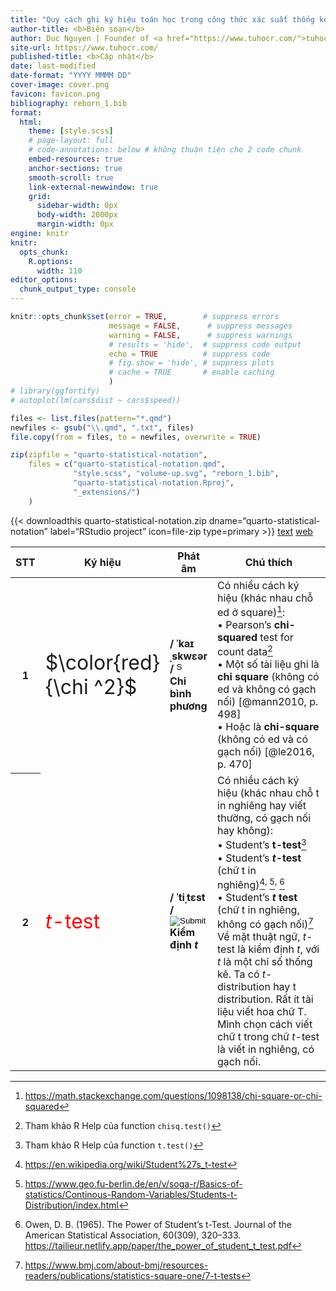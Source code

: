 ```yaml
---
title: "Quy cách ghi ký hiệu toán học trong công thức xác suất thống kê"
author-title: <b>Biên soạn</b>
author: Duc Nguyen | Founder of <a href="https://www.tuhocr.com/">tuhocr.com</a>
site-url: https://www.tuhocr.com/
published-title: <b>Cập nhật</b> 
date: last-modified
date-format: "YYYY MMMM DD"
cover-image: cover.png
favicon: favicon.png
bibliography: reborn_1.bib
format:
  html:
    theme: [style.scss]
    # page-layout: full
    # code-annotations: below # không thuận tiện cho 2 code chunk
    embed-resources: true
    anchor-sections: true
    smooth-scroll: true
    link-external-newwindow: true
    grid:
      sidebar-width: 0px
      body-width: 2000px
      margin-width: 0px
engine: knitr
knitr:
  opts_chunk:
    R.options:
      width: 110
editor_options: 
  chunk_output_type: console
---
```


```r
knitr::opts_chunk$set(error = TRUE,        # suppress errors
                      message = FALSE,      # suppress messages
                      warning = FALSE,      # suppress warnings
                      # results = 'hide',  # suppress code output
                      echo = TRUE          # suppress code
                      # fig.show = 'hide', # suppress plots
                      # cache = TRUE       # enable caching
                      )        
# library(ggfortify)
# autoplot(lm(cars$dist ~ cars$speed))

files <- list.files(pattern="*.qmd")
newfiles <- gsub("\\.qmd", ".txt", files)
file.copy(from = files, to = newfiles, overwrite = TRUE)

zip(zipfile = "quarto-statistical-notation", 
    files = c("quarto-statistical-notation.qmd", 
              "style.scss", "volume-up.svg", "reborn_1.bib",
              "quarto-statistical-notation.Rproj", 
              "_extensions/")
    )
```

<!-- https://github.com/shafayetShafee/downloadthis -->

<!-- https://icons.getbootstrap.com/?q=file -->

{{< downloadthis quarto-statistical-notation.zip dname="quarto-statistical-notation" label="RStudio project" icon=file-zip type=primary >}} <a href="https://applyr.netlify.app/codebase/quarto-statistical-notation/quarto-statistical-notation.txt" target="_blank" class="btn btn-success" role="button"> <i class="bi bi-file-code"></i> text</a> <a href="https://applyr.netlify.app/codebase/quarto-statistical-notation/quarto-statistical-notation.html" target="_blank" class="btn btn-danger" role="button"> <i class="bi bi-filetype-html"></i> web</a> ‍ ‍ ‍ 

<!-- [**Để phóng lớn hình ảnh, bạn right-click vào hình chọn *Open image in new tab*.**]{style="color:#006600"} -->

<!-- https://quarto.org/docs/authoring/tables.html -->

```{=html}
<script>function chi_squared(){
  var music = new Audio('https://static.sfdict.com/audio/C04/C0417200.mp3');
  music.play();
  }</script>

<script>function t_test(){
  var music = new Audio('https://static.sfdict.com/audio/NEW2016/ttest_010.mp3');
  music.play();
  }</script>  
```

<table class="table table-striped table-bordered table-hover table-sm">
  <!-- <caption>List of users</caption> -->
  <!-- multiple class thì cách nhau bằng space -->
  <thead>
    <tr class="bg-primary text-center align-middle"> 
      <th style="width: 5%">STT</th>
      <th style="width: 10%">Ký hiệu</th>
      <th style="width: 10%">Phát âm</th>
      <th style="width: 75%">Chú thích</th>
    </tr>
  </thead>
  <tbody class="text-center align-middle">
    <tr>
      <th>1</th>
      <td><div style="font-size: 200%;">$\color{red}{\chi ^2}$</div></td>
      <td>**/ ˈkaɪˌskwɛər /** <input type="image" src="volume-up.svg" style="height:16px; width:16px" onclick="chi_squared()" /> 
      <br>**Chi bình phương**</td>
      <td class="text-start">Có nhiều cách ký hiệu (khác nhau chỗ ed ở square)[^1]: 
      <br>• Pearson's **chi-squared** test for count data[^2]
      <br>• Một số tài liệu ghi là **chi square** (không có ed và không có gạch nối) [@mann2010, p. 498]
      <br>• Hoặc là **chi-square** (không có ed và có gạch nối) [@le2016, p. 470]</td>
    </tr>
      <tr>
      <th>2</th>
      <td><div style="font-size: 200%; color: red;">*t*-test</div></td>
      <td>**/ ˈtiˌtɛst /** <input type="image" src="volume-up.svg" onclick="t_test()" /> 
      <br>**Kiểm định *t***</td>
      <td class="text-start">Có nhiều cách ký hiệu (khác nhau chỗ t in nghiêng hay viết thường, có gạch nối hay không): 
      <br> • Student's **t-test**[^3]
      <br> • Student's ***t*-test** (chữ t in nghiêng)[^4]^,&nbsp;^[^5]^,&nbsp;^[^7]
      <br> • Student's ***t* test** (chữ t in nghiêng, không có gạch nối)[^6]
      <br> Về mặt thuật ngữ, *t*-test là kiểm định *t*, với *t* là một chỉ số thống kê. Ta có *t*-distribution hay t distribution. Rất ít tài liệu viết hoa chữ T. 
      <br>Mình chọn cách viết chữ t trong chữ *t*-test là viết in nghiêng, có gạch nối.</td>
    </tr>
  </tbody>
</table>

[^1]: <https://math.stackexchange.com/questions/1098138/chi-square-or-chi-squared>

[^2]: Tham khảo R Help của function `chisq.test()`

[^3]: Tham khảo R Help của function `t.test()`

[^4]: <https://en.wikipedia.org/wiki/Student%27s_t-test>

[^5]: <https://www.geo.fu-berlin.de/en/v/soga-r/Basics-of-statistics/Continous-Random-Variables/Students-t-Distribution/index.html>

[^6]: <https://www.bmj.com/about-bmj/resources-readers/publications/statistics-square-one/7-t-tests>

[^7]: Owen, D. B. (1965). The Power of Student’s t-Test. Journal of the American Statistical Association, 60(309), 320–333. <https://tailieur.netlify.app/paper/the_power_of_student_t_test.pdf>



















